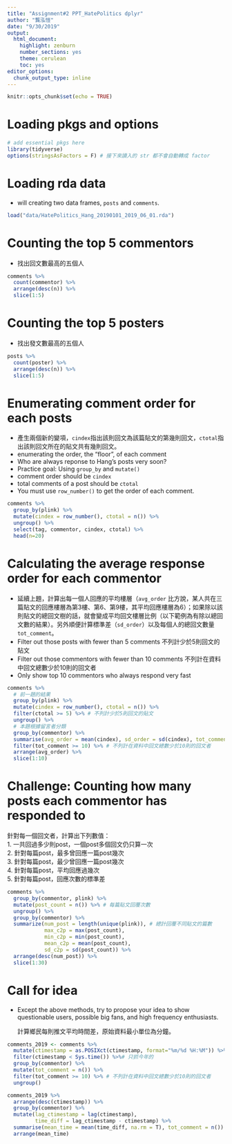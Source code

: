 ```yaml
---
title: "Assignment#2 PPT_HatePolitics dplyr"
author: "龔泓愷"
date: "9/30/2019"
output:
  html_document:
    highlight: zenburn
    number_sections: yes
    theme: cerulean
    toc: yes
editor_options:
  chunk_output_type: inline
---
```


```r
knitr::opts_chunk$set(echo = TRUE)
```

# Loading pkgs and options
```r
# add essential pkgs here
library(tidyverse)
options(stringsAsFactors = F) # 接下來讀入的 str 都不會自動轉成 factor
```


# Loading rda data
- will creating two data frames, `posts` and `comments`.
```r
load("data/HatePolitics_Hang_20190101_2019_06_01.rda")
```


# Counting the top 5 commentors
- 找出回文數最高的五個人
```r
comments %>%
  count(commentor) %>%
  arrange(desc(n)) %>%
  slice(1:5)
```


# Counting the top 5 posters
- 找出發文數最高的五個人
```r
posts %>%
  count(poster) %>%
  arrange(desc(n)) %>%
  slice(1:5)
```


# Enumerating comment order for each posts
- 產生兩個新的變項，`cindex`指出該則回文為該篇貼文的第幾則回文，`ctotal`指出該則回文所在的貼文共有幾則回文。
- enumerating the order, the "floor", of each comment
- Who are always reponse to Hang's posts very soon?
- Practice goal: Using `group_by` and `mutate()`
- comment order should be `cindex`
- total comments of a post should be `ctotal`
- You must use `row_number()` to get the order of each comment.
```r
comments %>%
  group_by(plink) %>%
  mutate(cindex = row_number(), ctotal = n()) %>%
  ungroup() %>%
  select(tag, commentor, cindex, ctotal) %>%
  head(n=20)
```

# Calculating the average response order for each commentor
- 延續上題，計算出每一個人回應的平均樓層（`avg_order` 比方說，某人共在三篇貼文的回應樓層為第3樓、第6、第9樓，其平均回應樓層為6）；如果除以該則貼文的總回文樹的話，就會變成平均回文樓層比例（以下範例為有除以總回文數的結果）。另外順便計算標準差（`sd_order`）以及每個人的總回文數量`tot_comment`。
- Filter out those posts with fewer than 5 comments 不列計少於5則回文的貼文
- Filter out those commentors with fewer than 10 comments 不列計在資料中回文總數少於10則的回文者
- Only show top 10 commentors who always respond very fast

```r
comments %>%
  # 前一題的結果
  group_by(plink) %>%
  mutate(cindex = row_number(), ctotal = n()) %>%
  filter(ctotal >= 5) %>% # 不列計少於5則回文的貼文
  ungroup() %>%
  # 本題根據留言者分類
  group_by(commentor) %>%
  summarise(avg_order = mean(cindex), sd_order = sd(cindex), tot_comment = n()) %>%
  filter(tot_comment >= 10) %>% # 不列計在資料中回文總數少於10則的回文者
  arrange(avg_order) %>%
  slice(1:10)
```

# Challenge: Counting how many posts each commentor has responded to 
針對每一個回文者，計算出下列數值：    
1. 一共回過多少則post，一個post多個回文仍只算一次    
2. 針對每篇post，最多曾回應一篇post幾次    
3. 針對每篇post，最少曾回應一篇post幾次    
4. 針對每篇post，平均回應過幾次    
5. 針對每篇post，回應次數的標準差    
```r
comments %>%
  group_by(commentor, plink) %>%
  mutate(post_count = n()) %>% # 每篇貼文回覆次數
  ungroup() %>%
  group_by(commentor) %>%
  summarize(num_post = length(unique(plink)), # 總計回覆不同貼文的篇數
            max_c2p = max(post_count),
            min_c2p = min(post_count),
            mean_c2p = mean(post_count),
            sd_c2p = sd(post_count)) %>%
  arrange(desc(num_post)) %>%
  slice(1:30)
```

# Call for idea
- Except the above methods, try to propose your idea to show questionable users, possible big fans, and high frequency enthusiasts.


    計算鄉民每則推文平均時間差，原始資料最小單位為分鐘。
    
    
```r
comments_2019 <- comments %>%
  mutate(ctimestamp = as.POSIXct(ctimestamp, format="%m/%d %H:%M")) %>%
  filter(ctimestamp < Sys.time()) %>%# 只抓今年的
  group_by(commentor) %>%
  mutate(tot_comment = n()) %>%
  filter(tot_comment >= 10) %>% # 不列計在資料中回文總數少於10則的回文者
  ungroup()

comments_2019 %>%
  arrange(desc(ctimestamp)) %>%
  group_by(commentor) %>%
  mutate(lag_ctimestamp = lag(ctimestamp),
         time_diff = lag_ctimestamp - ctimestamp) %>%
  summarise(mean_time = mean(time_diff, na.rm = T), tot_comment = n()) %>%
  arrange(mean_time)
```
